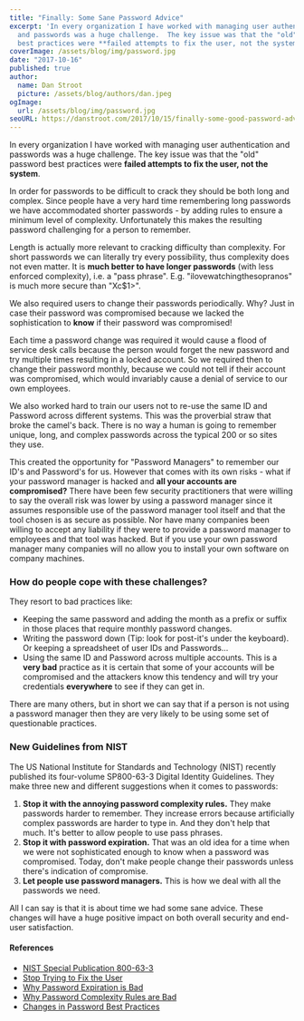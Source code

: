 ```yaml
---
title: "Finally: Some Sane Password Advice"
excerpt: 'In every organization I have worked with managing user authentication
  and passwords was a huge challenge.  The key issue was that the "old" password
  best practices were **failed attempts to fix the user, not the system**. '
coverImage: /assets/blog/img/password.jpg
date: "2017-10-16"
published: true
author:
  name: Dan Stroot
  picture: /assets/blog/authors/dan.jpeg
ogImage:
  url: /assets/blog/img/password.jpg
seoURL: https://danstroot.com/2017/10/15/finally-some-good-password-advice/
---
```


In every organization I have worked with managing user authentication and passwords was a huge challenge. The key issue was that the "old" password best practices were **failed attempts to fix the user, not the system**.

In order for passwords to be difficult to crack they should be both long and complex. Since people have a very hard time remembering long passwords we have accommodated shorter passwords - by adding rules to ensure a minimum level of complexity. Unfortunately this makes the resulting password challenging for a person to remember.

Length is actually more relevant to cracking difficulty than complexity. For short passwords we can literally try every possibility, thus complexity does not even matter. It is **much better to have longer passwords** (with less enforced complexity), i.e. a "pass phrase". E.g. "ilovewatchingthesopranos" is much more secure than "Xc$1>".

We also required users to change their passwords periodically. Why? Just in case their password was compromised because we lacked the sophistication to **know** if their password was compromised!

Each time a password change was required it would cause a flood of service desk calls because the person would forget the new password and try multiple times resulting in a locked account. So we required then to change their password monthly, because we could not tell if their account was compromised, which would invariably cause a denial of service to our own employees.

We also worked hard to train our users not to re-use the same ID and Password across different systems. This was the proverbial straw that broke the camel's back. There is no way a human is going to remember unique, long, and complex passwords across the typical 200 or so sites they use.

This created the opportunity for "Password Managers" to remember our ID's and Password's for us. However that comes with its own risks - what if your password manager is hacked and **all your accounts are compromised?** There have been few security practitioners that were willing to say the overall risk was lower by using a password manager since it assumes responsible use of the password manager tool itself and that the tool chosen is as secure as possible. Nor have many companies been willing to accept any liability if they were to provide a password manager to employees and that tool was hacked. But if you use your own password manager many companies will no allow you to install your own software on company machines.

### How do people cope with these challenges?

They resort to bad practices like:

- Keeping the same password and adding the month as a prefix or suffix in those places that require monthly password changes.
- Writing the password down (Tip: look for post-it's under the keyboard). Or keeping a spreadsheet of user IDs and Passwords...
- Using the same ID and Password across multiple accounts. This is a **very bad** practice as it is certain that some of your accounts will be compromised and the attackers know this tendency and will try your credentials **everywhere** to see if they can get in.

There are many others, but in short we can say that if a person is not using a password manager then they are very likely to be using some set of questionable practices.

### New Guidelines from NIST

The US National Institute for Standards and Technology (NIST) recently published its four-volume SP800-63-3 Digital Identity Guidelines. They make three new and different suggestions when it comes to passwords:

1. **Stop it with the annoying password complexity rules.** They make passwords harder to remember. They increase errors because artificially complex passwords are harder to type in. And they don't help that much. It's better to allow people to use pass phrases.
2. **Stop it with password expiration.** That was an old idea for a time when we were not sophisticated enough to know when a password was compromised. Today, don't make people change their passwords unless there's indication of compromise.
3. **Let people use password managers.** This is how we deal with all the passwords we need.

All I can say is that it is about time we had some sane advice. These changes will have a huge positive impact on both overall security and end-user satisfaction.

#### References

- [NIST Special Publication 800-63-3](http://nvlpubs.nist.gov/nistpubs/SpecialPublications/NIST.SP.800-63-3.pdf)
- [Stop Trying to Fix the User](http://ieeexplore.ieee.org/document/7676198/)
- [Why Password Expiration is Bad](https://securingthehuman.sans.org/blog/2017/03/23/time-for-password-expiration-to-die)
- [Why Password Complexity Rules are Bad](https://www.wsj.com/articles/the-man-who-wrote-those-password-rules-has-a-new-tip-n3v-r-m1-d-1502124118)
- [Changes in Password Best Practices](https://www.schneier.com/blog/archives/2017/10/changes_in_pass.html)
